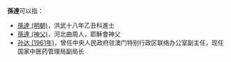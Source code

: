 '''孫達'''可以指：
* [[孫達_(明朝)|孫達 (明朝)]]，洪武十八年乙丑科進士
* [[孫達_(神父)|孫達 (神父)]]，河北曲周人，耶穌會神父
* [[孙达_(1961年)|孙达 (1961年)]]，曾任中央人民政府驻澳门特别行政区联络办公室副主任，现任国家中医药管理局副局长
{{Disambiguation|D|Cat=二字孫姓人名消歧義}}